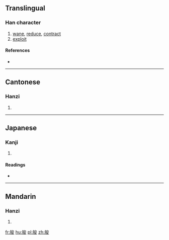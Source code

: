 ==Translingual==

===Han character===
{{Han char|rn=74|rad=月|as=07|sn=11|four=73247|canj=BICE|ids=⿰月夋}}

# [[wane]], [[reduce]], [[contract]]
# [[exploit]]

====References====
* {{Han ref|kx=0505.260|dkj=14365|dj=0884.200|hdz=32082.100|uh=6718|ud=26392|bh=D5AF|bd=54703}}

----

==Cantonese==

===Hanzi===
{{yue-hanzi|jyut=[[syun1]], [[zeoi1]], [[zeon1]]|y=syun1, jeui1, jeun1}}

# {{defn|lang=yue|sort=月07}}

----

==Japanese==

===Kanji===
{{ja-kanji|grade=|rs=月07}}

# {{defn|lang=ja|sort=月07}}

====Readings====
* {{ja-readings|on=[[せん]] (sen)|kun=[[ちじまる]] (chijimaru), [[ちじむ]] (chijimu), [[へる]] (heru)}}

----

==Mandarin==

===Hanzi===
{{cmn-hanzi|pin=[[zuī]] ([[zui1]]), [[juān]] ([[juan1]])|wg=tsui<sup>1</sup>, chüan<sup>1</sup>}}

# {{defn|lang=cmn|sort=月07}}

[[fr:朘]]
[[hu:朘]]
[[pl:朘]]
[[zh:朘]]